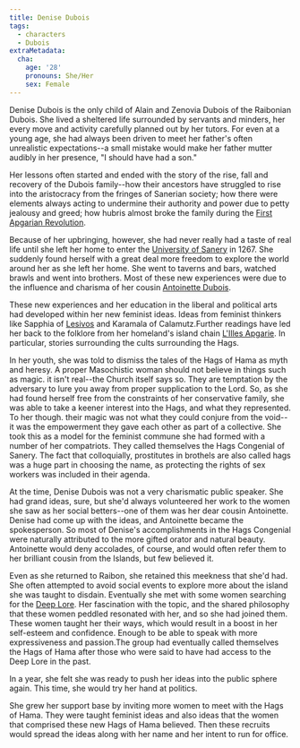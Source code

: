```yaml
---
title: Denise Dubois
tags:
  - characters
  - Dubois
extraMetadata:
  cha:
    age: '28'
    pronouns: She/Her
    sex: Female
---
```



Denise Dubois is the only child of Alain and Zenovia Dubois of the Raibonian Dubois. She lived a sheltered life surrounded by servants and minders, her every move and activity carefully planned out by her tutors. For even at a young age, she had always been driven to meet her father's often unrealistic expectations--a small mistake would make her father mutter audibly in her presence, "I should have had a son."

Her lessons often started and ended with the story of the rise, fall and recovery of the Dubois family--how their ancestors have struggled to rise into the aristocracy from the fringes of Sanerian society; how there were elements always acting to undermine their authority and power due to petty jealousy and greed; how hubris almost broke the family during the [First Apgarian Revolution](../events/first-apgarian-revolution.mdx).

Because of her upbringing, however, she had never really had a taste of real life until she left her home to enter the [University of Sanery](../organizations/university-of-sanery.mdx) in 1267. She suddenly found herself with a great deal more freedom to explore the world around her as she left her home. She went to taverns and bars, watched brawls and went into brothers. Most of these new experiences were due to the influence and charisma of her cousin [Antoinette Dubois](./antoinette-dubois.mdx).

These new experiences and her education in the liberal and political arts had developed within her new feminist ideas. Ideas from feminist thinkers like Sapphia of [Lesivos]("@/locations/lesivos.md) and Karamala of Calamutz.Further readings have led her back to the folklore from her homeland's island chain [L'Illes Apgarie](../locations/l-illes-apgarie.mdx). In particular, stories surrounding the cults surrounding the Hags.  

In her youth, she was told to dismiss the tales of the Hags of Hama as myth and heresy. A proper Masochistic woman should not believe in things such as magic. it isn't real--the Church itself says so. They are temptation by the adversary to lure you away from proper supplication to the Lord. So, as she had found herself free from the constraints of her conservative family, she was able to take a keener interest into the Hags, and what they represented. To her though. their magic was not what they could conjure from the void--it was the empowerment they gave each other as part of a collective. She took this as a model for the feminist commune she had formed with a number of her compatriots. They called themselves the Hags Congenial of Sanery. The fact that colloquially, prostitutes in brothels are also called hags was a huge part in choosing the name, as protecting the rights of sex workers was included in their agenda.

At the time, Denise Dubois was not a very charismatic public speaker. She had grand ideas, sure, but she'd always volunteered her work to the women she saw as her social betters--one of them was her dear cousin Antoinette. Denise had come up with the ideas, and Antoinette became the spokesperson. So most of Denise's accomplishments in the Hags Congenial were naturally attributed to the more gifted orator and natural beauty. Antoinette would deny accolades, of course, and would often refer them to her brilliant cousin from the Islands, but few believed it.

Even as she returned to Raibon, she retained this meekness that she'd had. She often attempted to avoid social events to explore more about the island she was taught to disdain. Eventually she met with some women searching for the [Deep Lore](./deep-lore.mdx). Her fascination with the topic, and the shared philosophy that these women peddled resonated with her, and so she had joined them. These women taught her their ways, which would result in a boost in her self-esteem and confidence. Enough to be able to speak with more expressiveness and passion.The group had eventually called themselves the Hags of Hama after those who were said to have had access to the Deep Lore in the past.  

In a year, she felt she was ready to push her ideas into the public sphere again. This time, she would try her hand at politics.

She grew her support base by inviting more women to meet with the Hags of Hama. They were taught feminist ideas and also ideas that the women that comprised these new Hags of Hama believed. Then these recruits would spread the ideas along with her name and her intent to run for office.
